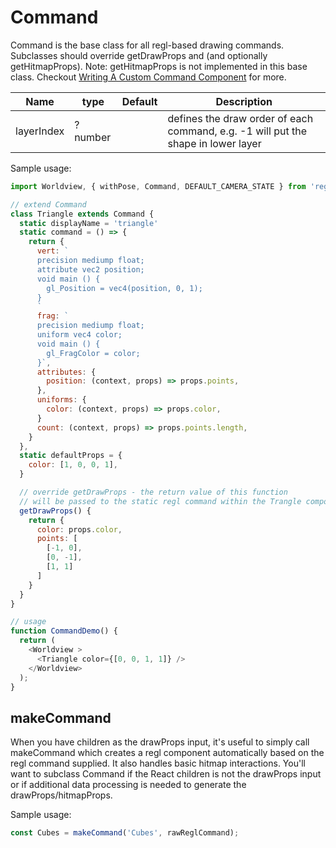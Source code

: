 
# Command

Command is the base class for all regl-based drawing commands. Subclasses should override getDrawProps and (and optionally getHitmapProps). Note: getHitmapProps is not implemented in this base class.
Checkout [Writing A Custom Command Component](/guides/writing-a-custom-command-component) for more.

| Name       | type    | Default | Description                                                                       |
| ---------- | ------- | ------- | --------------------------------------------------------------------------------- |
| layerIndex | ?number |         | defines the draw order of each command, e.g. -1 will put the shape in lower layer |


Sample usage:
```js
import Worldview, { withPose, Command, DEFAULT_CAMERA_STATE } from 'regl-worldview';

// extend Command
class Triangle extends Command {
  static displayName = 'triangle'
  static command = () => {
    return {
      vert: `
      precision mediump float;
      attribute vec2 position;
      void main () {
        gl_Position = vec4(position, 0, 1);
      }
      `
      frag: `
      precision mediump float;
      uniform vec4 color;
      void main () {
        gl_FragColor = color;
      }`,
      attributes: {
        position: (context, props) => props.points,
      },
      uniforms: {
        color: (context, props) => props.color,
      }
      count: (context, props) => props.points.length,
    }
  },
  static defaultProps = {
    color: [1, 0, 0, 1],
  }

  // override getDrawProps - the return value of this function
  // will be passed to the static regl command within the Trangle component
  getDrawProps() {
    return {
      color: props.color,
      points: [
        [-1, 0],
        [0, -1],
        [1, 1]
      ]
    }
  }
}

// usage
function CommandDemo() {
  return (
    <Worldview >
      <Triangle color={[0, 0, 1, 1]} />
    </Worldview>
  );
}
```

<CommandDemo />

## makeCommand

When you have children as the drawProps input, it's useful to simply call makeCommand
which creates a regl component automatically based on the regl command supplied. It also handles basic hitmap
interactions. You'll want to subclass Command if the React children is not the drawProps input or if
additional data processing is needed to generate the drawProps/hitmapProps.

Sample usage:

```js
const Cubes = makeCommand('Cubes', rawReglCommand);
```
